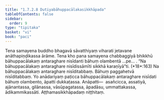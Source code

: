 ```yaml
---
title: "1.7.2.8 Dutiyabāhuppacālakasikkhāpada"
tableOfContents: false
sidebar:
  order: 9
type: "tipitaka"
basket: "vi"
book: "paci"
---
```



<DynamicBreadcrumb />

<Division number="593" book="paci" bookNo="2" page="245">

<Paragraph number="1770" book="paci">
Tena samayena buddho bhagavā sāvatthiyaṃ viharati jetavane anāthapiṇḍikassa ārāme. Tena kho pana samayena chabbaggiyā bhikkhū bāhuppacālakaṃ antaraghare nisīdanti bāhuṃ olambentā …pe… .
</Paragraph>

<Paragraph number="1771" book="paci">
<Emphasis>“Na bāhuppacālakaṃ antaraghare nisīdissāmīti sikkhā karaṇīyā”</Emphasis>ti. (*18*:<Emphasis>163</Emphasis>)
</Paragraph>

<Paragraph number="1772" book="paci">
Na bāhuppacālakaṃ antaraghare nisīditabbaṃ. Bāhuṃ paggahetvā nisīditabbaṃ. Yo anādariyaṃ paṭicca bāhuppacālakaṃ antaraghare nisīdati bāhuṃ olambento, āpatti dukkaṭassa.
</Paragraph>

<Paragraph number="1773" book="paci">
Anāpatti—  asañcicca, assatiyā, ajānantassa, gilānassa, vāsūpagatassa, āpadāsu, ummattakassa, ādikammikassāti.

</Paragraph>
</Division>

<Paragraph number="1774" type="center" book="paci">
Aṭṭhamasikkhāpadaṃ niṭṭhitaṃ.
</Paragraph>